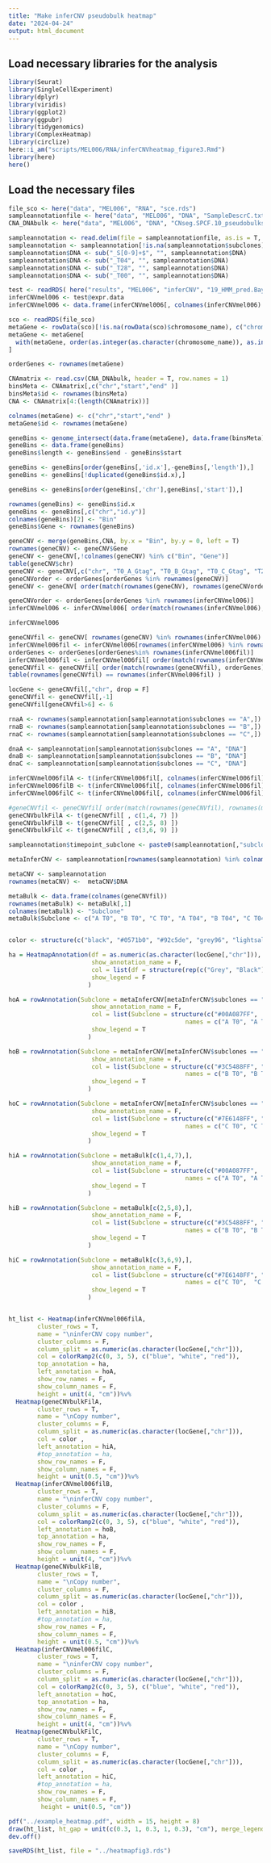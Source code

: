 ---
title: "Make inferCNV pseudobulk heatmap"
date: "2024-04-24"
output: html_document
---

## Load necessary libraries for the analysis

```{r}
library(Seurat)
library(SingleCellExperiment)
library(dplyr)
library(viridis)
library(ggplot2)
library(ggpubr)
library(tidygenomics)
library(ComplexHeatmap)
library(circlize)
here::i_am("scripts/MEL006/RNA/inferCNVheatmap_figure3.Rmd")
library(here)
here()
```

## Load the necessary files

```{r}
file_sco <- here("data", "MEL006", "RNA", "sce.rds")
sampleannotationfile <- here("data", "MEL006", "DNA", "SampleDescrC.txt")
CNA_DNAbulk <- here("data", "MEL006", "DNA", "CNseg.SPCF.10_pseudobulks.txt")

```

```{r}
sampleannotation <- read.delim(file = sampleannotationfile, as.is = T, sep = " ")
sampleannotation <- sampleannotation[!is.na(sampleannotation$subclones),]
sampleannotation$DNA <- sub("_S[0-9]+$", "", sampleannotation$DNA)
sampleannotation$DNA <- sub("_T04", "", sampleannotation$DNA)
sampleannotation$DNA <- sub("_T28", "", sampleannotation$DNA)
sampleannotation$DNA <- sub("_T00", "", sampleannotation$DNA)
```


```{r}
test <- readRDS( here("results", "MEL006", "inferCNV", "19_HMM_pred.Bayes_NetHMMi6.rand_trees.hmm_mode-subclusters.Pnorm_0.5.infercnv_obj"))
inferCNVmel006 <- test@expr.data
inferCNVmel006 <- data.frame(inferCNVmel006[, colnames(inferCNVmel006) %in% rownames(sampleannotation)])
```


```{r}
sco <- readRDS(file_sco)
metaGene <- rowData(sco)[!is.na(rowData(sco)$chromosome_name), c("chromosome_name", "start_position", "end_position")]
metaGene <- metaGene[
  with(metaGene, order(as.integer(as.character(chromosome_name)), as.integer(start_position))),
]
```

```{r}
orderGenes <- rownames(metaGene)
```


```{r}
CNAmatrix <- read.csv(CNA_DNAbulk, header = T, row.names = 1)
binsMeta <- CNAmatrix[,c("chr","start","end" )]
binsMeta$id <- rownames(binsMeta)
CNA <- CNAmatrix[4:(length(CNAmatrix))]

```


```{r}
colnames(metaGene) <- c("chr","start","end" )
metaGene$id <- rownames(metaGene)
```

```{r}
geneBins <- genome_intersect(data.frame(metaGene), data.frame(binsMeta), by=c("chr","start","end" ), mode="both")
geneBins <- data.frame(geneBins)
geneBins$length <- geneBins$end - geneBins$start

geneBins <- geneBins[order(geneBins[,'id.x'],-geneBins[,'length']),]
geneBins <- geneBins[!duplicated(geneBins$id.x),]

geneBins <- geneBins[order(geneBins[,'chr'],geneBins[,'start']),]

rownames(geneBins) <- geneBins$id.x
geneBins <- geneBins[,c("chr","id.y")]
colnames(geneBins)[2] <- "Bin"
geneBins$Gene <- rownames(geneBins)
```


```{r}
geneCNV <- merge(geneBins,CNA, by.x = "Bin", by.y = 0, left = T)
rownames(geneCNV) <- geneCNV$Gene
geneCNV <- geneCNV[,!colnames(geneCNV) %in% c("Bin", "Gene")]
table(geneCNV$chr)
geneCNV <- geneCNV[,c("chr", "T0_A_Gtag", "T0_B_Gtag", "T0_C_Gtag", "T28_A_Gtag", "T28_B_Gtag", "T28_C_Gtag", "T4_A_Gtag", "T4_B_Gtag", "T4_C_Gtag")]
geneCNVorder <- orderGenes[orderGenes %in% rownames(geneCNV)]
geneCNV <- geneCNV[ order(match(rownames(geneCNV), rownames(geneCNVorder))), ]
```

```{r}
geneCNVorder <- orderGenes[orderGenes %in% rownames(inferCNVmel006)]
inferCNVmel006 <- inferCNVmel006[ order(match(rownames(inferCNVmel006), rownames(geneCNVorder))), ]

inferCNVmel006
```



```{r}
geneCNVfil <- geneCNV[ rownames(geneCNV) %in% rownames(inferCNVmel006) , ]
inferCNVmel006fil <- inferCNVmel006[rownames(inferCNVmel006) %in% rownames(geneCNVfil),]
orderGenes <- orderGenes[orderGenes%in% rownames(inferCNVmel006fil)]
inferCNVmel006fil <- inferCNVmel006fil[ order(match(rownames(inferCNVmel006fil), orderGenes)), ]
geneCNVfil <- geneCNVfil[ order(match(rownames(geneCNVfil), orderGenes)), ]
table(rownames(geneCNVfil) == rownames(inferCNVmel006fil) )

```

```{r}
locGene <- geneCNVfil[,"chr", drop = F]
geneCNVfil <- geneCNVfil[,-1]
geneCNVfil[geneCNVfil>6] <- 6
```



```{r}
rnaA <- rownames(sampleannotation[sampleannotation$subclones == "A",])
rnaB <- rownames(sampleannotation[sampleannotation$subclones == "B",])
rnaC <- rownames(sampleannotation[sampleannotation$subclones == "C",])

dnaA <- sampleannotation[sampleannotation$subclones == "A", "DNA"]
dnaB <- sampleannotation[sampleannotation$subclones == "B", "DNA"]
dnaC <- sampleannotation[sampleannotation$subclones == "C", "DNA"]

```

```{r}
inferCNVmel006filA <- t(inferCNVmel006fil[, colnames(inferCNVmel006fil) %in% rnaA])
inferCNVmel006filB <- t(inferCNVmel006fil[, colnames(inferCNVmel006fil) %in% rnaB])
inferCNVmel006filC <- t(inferCNVmel006fil[, colnames(inferCNVmel006fil) %in% rnaC])
```

```{r}
#geneCNVfil <- geneCNVfil[ order(match(rownames(geneCNVfil), rownames(metaGene))), ]
geneCNVbulkFilA <- t(geneCNVfil[ , c(1,4, 7) ])
geneCNVbulkFilB <- t(geneCNVfil[ , c(2,5, 8) ])
geneCNVbulkFilC <- t(geneCNVfil[ , c(3,6, 9) ])
```

```{r}
sampleannotation$timepoint_subclone <- paste0(sampleannotation[,"subclones"], " ", sampleannotation[,"timepoint"])

metaInferCNV <- sampleannotation[rownames(sampleannotation) %in% colnames(inferCNVmel006fil),]

metaCNV <- sampleannotation
rownames(metaCNV) <-  metaCNV$DNA
```

```{r}
metaBulk <- data.frame(colnames(geneCNVfil))
rownames(metaBulk) <- metaBulk[,1]
colnames(metaBulk) <- "Subclone"
metaBulk$Subclone <- c("A T0", "B T0", "C T0", "A T04", "B T04", "C T04", "A T28", "B T28", "C T28" )



```


```{r}
color <- structure(c("black", "#0571b0", "#92c5de", "grey96", "lightsalmon", "tomato", "red4"), names = c("0","1","2","3","4","5","6"))

ha = HeatmapAnnotation(df = as.numeric(as.character(locGene[,"chr"])),
                       show_annotation_name = F,
                       col = list(df = structure(rep(c("Grey", "Black"),11),names = 1:22)),
                       show_legend = F
                      )

hoA = rowAnnotation(Subclone = metaInferCNV[metaInferCNV$subclones == "A","timepoint_subclone"],
                       show_annotation_name = F,
                       col = list(Subclone = structure(c("#00A087FF", '#7EEEDCFF', "#91D1C2FF"),
                                                 names = c("A T0", "A T04", "A T28"))),
                       show_legend = T
                      )

hoB = rowAnnotation(Subclone = metaInferCNV[metaInferCNV$subclones == "B","timepoint_subclone"],
                       show_annotation_name = F,
                       col = list(Subclone = structure(c("#3C5488FF", "#7FA2BEFF", "#8491B4FF"),
                                                 names = c("B T0", "B T04", "B T28"))),
                       show_legend = T
                      )

hoC = rowAnnotation(Subclone = metaInferCNV[metaInferCNV$subclones == "C","timepoint_subclone"],
                       show_annotation_name = F,
                       col = list(Subclone = structure(c("#7E6148FF", "#DB9467FF", "#F39B7FFF"),
                                                 names = c("C T0", "C T04", "C T28"))),
                       show_legend = T
                      )

hiA = rowAnnotation(Subclone = metaBulk[c(1,4,7),],
                       show_annotation_name = F,
                       col = list(Subclone = structure(c("#00A087FF", '#7EEEDCFF', "#91D1C2FF"),
                                                 names = c("A T0", "A T04",  "A T28"))),
                       show_legend = T
                      )

hiB = rowAnnotation(Subclone = metaBulk[c(2,5,8),],
                       show_annotation_name = F,
                       col = list(Subclone = structure(c("#3C5488FF", "#7FA2BEFF", "#8491B4FF"),
                                                 names = c("B T0", "B T04", "B T28"))),
                       show_legend = T
                      )

hiC = rowAnnotation(Subclone = metaBulk[c(3,6,9),],
                       show_annotation_name = F,
                       col = list(Subclone = structure(c("#7E6148FF", "#DB9467FF", "#F39B7FFF"),
                                                 names = c("C T0",  "C T04", "C T28"))),
                       show_legend = T
                      )



```

```{r}
ht_list <- Heatmap(inferCNVmel006filA,
        cluster_rows = T,
        name = "\ninferCNV copy number",
        cluster_columns = F,
        column_split = as.numeric(as.character(locGene[,"chr"])),
        col = colorRamp2(c(0, 3, 5), c("blue", "white", "red")),
        top_annotation = ha,
        left_annotation = hoA,
        show_row_names = F,
        show_column_names = F,
        height = unit(4, "cm"))%v%
  Heatmap(geneCNVbulkFilA,
        cluster_rows = T,
        name = "\nCopy number",
        cluster_columns = F,
        column_split = as.numeric(as.character(locGene[,"chr"])),
        col = color ,
        left_annotation = hiA,
        #top_annotation = ha,
        show_row_names = F,
        show_column_names = F,
        height = unit(0.5, "cm"))%v% 
  Heatmap(inferCNVmel006filB,
        cluster_rows = T,
        name = "\ninferCNV copy number",
        cluster_columns = F,
        column_split = as.numeric(as.character(locGene[,"chr"])),
        col = colorRamp2(c(0, 3, 5), c("blue", "white", "red")),
        left_annotation = hoB,
        top_annotation = ha,
        show_row_names = F,
        show_column_names = F,
        height = unit(4, "cm"))%v%
  Heatmap(geneCNVbulkFilB,
        cluster_rows = T,
        name = "\nCopy number",
        cluster_columns = F,
        column_split = as.numeric(as.character(locGene[,"chr"])),
        col = color ,
        left_annotation = hiB,
        #top_annotation = ha,
        show_row_names = F,
        show_column_names = F,
        height = unit(0.5, "cm"))%v%
  Heatmap(inferCNVmel006filC,
        cluster_rows = T,
        name = "\ninferCNV copy number",
        cluster_columns = F,
        column_split = as.numeric(as.character(locGene[,"chr"])),
        col = colorRamp2(c(0, 3, 5), c("blue", "white", "red")),
        left_annotation = hoC,
        top_annotation = ha,
        show_row_names = F,
        show_column_names = F,
        height = unit(4, "cm"))%v%
  Heatmap(geneCNVbulkFilC,
        cluster_rows = T,
        name = "\nCopy number",
        cluster_columns = F,
        column_split = as.numeric(as.character(locGene[,"chr"])),
        col = color ,
        left_annotation = hiC,
        #top_annotation = ha,
        show_row_names = F,
        show_column_names = F,
         height = unit(0.5, "cm"))
```

```{r}
pdf("../example_heatmap.pdf", width = 15, height = 8)
draw(ht_list, ht_gap = unit(c(0.3, 1, 0.3, 1, 0.3), "cm"), merge_legend = TRUE)
dev.off()
```

```{r}
saveRDS(ht_list, file = "../heatmapfig3.rds")
```

